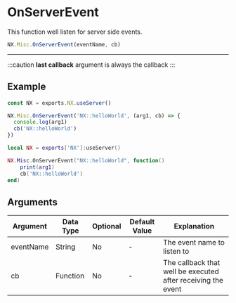 
# OnServerEvent

This function well listen for server side events.

```typescript
NX.Misc.OnServerEvent(eventName, cb)
```

---

:::caution
**last callback** argument is always the callback
:::

## Example

<Tabs>
<TabItem value="ts" label="TypeScript/JavaScript">

```typescript title="/rc/server/events/index.ts"
const NX = exports.NX.useServer()

NX.Misc.OnServerEvent('NX::helloWorld', (arg1, cb) => {
  console.log(arg1)
  cb('NX::helloWorld')
})
```

</TabItem>
<TabItem value="lua" label="Lua">

```lua title="/rc/server/events/index.ts"
local NX = exports['NX']:useServer()

NX.Misc.OnServerEvent("NX::helloWorld", function()
    print(arg1)
    cb('NX::helloWorld')
end)
```

</TabItem>
</Tabs>

## Arguments

| Argument  | Data Type | Optional | Default Value | Explanation                                                  |
| --------- | --------- | -------- | ------------- | ------------------------------------------------------------ |
| eventName | String    | No       | -             | The event name to listen to                                  |
| cb        | Function  | No       | -             | The callback that well be executed after receiving the event |
